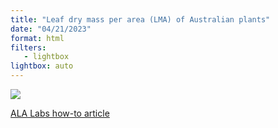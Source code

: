 ```yaml
---
title: "Leaf dry mass per area (LMA) of Australian plants"
date: "04/21/2023"
format: html
filters:
   - lightbox
lightbox: auto
---
```



![](raincloud.png)

:::{.column-margin}

[ALA Labs how-to article](https://labs.ala.org.au/posts/2023-08-28_alternatives-to-box-plots/post.html)

:::

